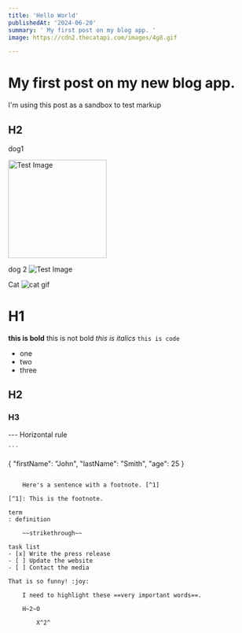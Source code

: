 ```yaml
---
title: 'Hello World'
publishedAt: '2024-06-20'
summary: ' My first post on my blog app. '
image: https://cdn2.thecatapi.com/images/4g8.gif

---
```



# My first post on my new blog app. 
I'm using this post as a sandbox to test markup

## H2
dog1

<img src="https://images.apilist.fun/dogs_api.png" alt="Test Image" width="200" height="200" />

dog 2
<Image
  src="https://images.apilist.fun/dogs_api.png"
  alt="Test Image"
  width={400}
  height={400}
/>

Cat
<Image
src="https://cdn2.thecatapi.com/images/4g8.gif"
alt='cat gif'
width={300}
height={200}
/>

# H1

**this is bold**
this is not bold
*this is italics*
`this is code`
- one
- two
- three
## H2
### H3
--- Horizontal rule

	```
{
  "firstName": "John",
  "lastName": "Smith",
  "age": 25
}
```

	Here's a sentence with a footnote. [^1]

[^1]: This is the footnote.

term
: definition

	~~strikethrough~~

task list
- [x] Write the press release
- [ ] Update the website
- [ ] Contact the media

That is so funny! :joy:

	I need to highlight these ==very important words==.

    H~2~O

    	X^2^